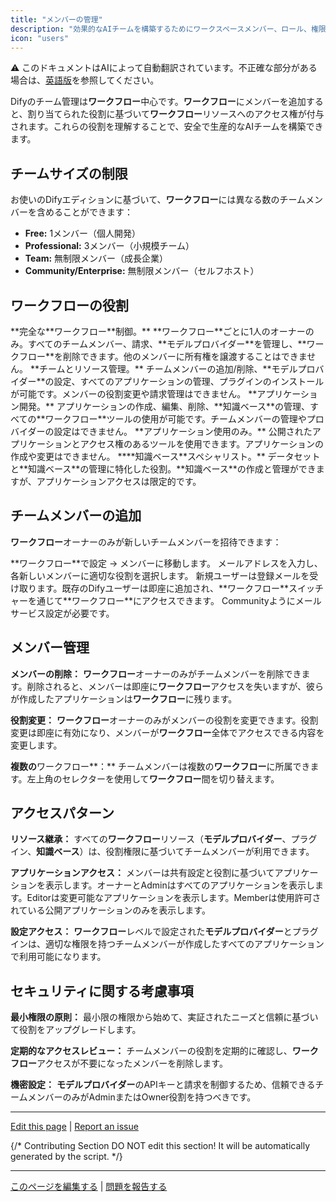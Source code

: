 ```yaml
---
title: "メンバーの管理"
description: "効果的なAIチームを構築するためにワークスペースメンバー、ロール、権限を管理"
icon: "users"
---
```


<Note> ⚠️ このドキュメントはAIによって自動翻訳されています。不正確な部分がある場合は、[英語版](/en/documentation/pages/workspace/team-members-management)を参照してください。</Note>


Difyのチーム管理は**ワークフロー**中心です。**ワークフロー**にメンバーを追加すると、割り当てられた役割に基づいて**ワークフロー**リソースへのアクセス権が付与されます。これらの役割を理解することで、安全で生産的なAIチームを構築できます。

## チームサイズの制限

お使いのDifyエディションに基づいて、**ワークフロー**には異なる数のチームメンバーを含めることができます：

- **Free:** 1メンバー（個人開発）
- **Professional:** 3メンバー（小規模チーム）
- **Team:** 無制限メンバー（成長企業）
- **Community/Enterprise:** 無制限メンバー（セルフホスト）

## **ワークフロー**の役割

<AccordionGroup>
  <Accordion title="Owner">
    **完全な**ワークフロー**制御。** **ワークフロー**ごとに1人のオーナーのみ。すべてのチームメンバー、請求、**モデルプロバイダー**を管理し、**ワークフロー**を削除できます。他のメンバーに所有権を譲渡することはできません。
  </Accordion>
  
  <Accordion title="Admin">
    **チームとリソース管理。** チームメンバーの追加/削除、**モデルプロバイダー**の設定、すべてのアプリケーションの管理、プラグインのインストールが可能です。メンバーの役割変更や請求管理はできません。
  </Accordion>
  
  <Accordion title="Editor">
    **アプリケーション開発。** アプリケーションの作成、編集、削除、**知識ベース**の管理、すべての**ワークフロー**ツールの使用が可能です。チームメンバーの管理やプロバイダーの設定はできません。
  </Accordion>
  
  <Accordion title="Member">
    **アプリケーション使用のみ。** 公開されたアプリケーションとアクセス権のあるツールを使用できます。アプリケーションの作成や変更はできません。
  </Accordion>
  
  <Accordion title="Dataset Operator">
    ****知識ベース**スペシャリスト。** データセットと**知識ベース**の管理に特化した役割。**知識ベース**の作成と管理ができますが、アプリケーションアクセスは限定的です。
  </Accordion>
</AccordionGroup>

## チームメンバーの追加

**ワークフロー**オーナーのみが新しいチームメンバーを招待できます：

<Steps>
  <Step title="メンバー管理にアクセス">
    **ワークフロー**で設定 → メンバーに移動します。
  </Step>
  
  <Step title="招待を送信">
    メールアドレスを入力し、各新しいメンバーに適切な役割を選択します。
  </Step>
  
  <Step title="招待の処理">
    新規ユーザーは登録メールを受け取ります。既存のDifyユーザーは即座に追加され、**ワークフロー**スイッチャーを通じて**ワークフロー**にアクセスできます。
  </Step>
</Steps>

<Info>
Communityようにメールサービス設定が必要です。
</Info>

## メンバー管理

**メンバーの削除：** **ワークフロー**オーナーのみがチームメンバーを削除できます。削除されると、メンバーは即座に**ワークフロー**アクセスを失いますが、彼らが作成したアプリケーションは**ワークフロー**に残ります。

**役割変更：** **ワークフロー**オーナーのみがメンバーの役割を変更できます。役割変更は即座に有効になり、メンバーが**ワークフロー**全体でアクセスできる内容を変更します。

**複数の**ワークフロー**：** チームメンバーは複数の**ワークフロー**に所属できます。左上角のセレクターを使用して**ワークフロー**間を切り替えます。

## アクセスパターン

**リソース継承：** すべての**ワークフロー**リソース（**モデルプロバイダー**、プラグイン、**知識ベース**）は、役割権限に基づいてチームメンバーが利用できます。

**アプリケーションアクセス：** メンバーは共有設定と役割に基づいてアプリケーションを表示します。オーナーとAdminはすべてのアプリケーションを表示します。Editorは変更可能なアプリケーションを表示します。Memberは使用許可されている公開アプリケーションのみを表示します。

**設定アクセス：** **ワークフロー**レベルで設定された**モデルプロバイダー**とプラグインは、適切な権限を持つチームメンバーが作成したすべてのアプリケーションで利用可能になります。

## セキュリティに関する考慮事項

**最小権限の原則：** 最小限の権限から始めて、実証されたニーズと信頼に基づいて役割をアップグレードします。

**定期的なアクセスレビュー：** チームメンバーの役割を定期的に確認し、**ワークフロー**アクセスが不要になったメンバーを削除します。

**機密設定：** **モデルプロバイダー**のAPIキーと請求を制御するため、信頼できるチームメンバーのみがAdminまたはOwner役割を持つべきです。

---

[Edit this page](https://github.com/langgenius/dify-docs/edit/main/en/guides/management/team-members-management.mdx) | [Report an issue](https://github.com/langgenius/dify-docs/issues/new?template=docs.yml)

{/*
Contributing Section
DO NOT edit this section!
It will be automatically generated by the script.
*/}

---

[このページを編集する](https://github.com/langgenius/dify-docs/edit/main/ja-jp/documentation/pages/workspace/team-members-management.mdx) | [問題を報告する](https://github.com/langgenius/dify-docs/issues/new?template=docs.yml)

